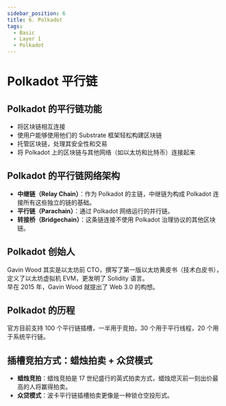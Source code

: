 ```yaml
---
sidebar_position: 6
title: 6. Polkadot
tags:
  - Basic
  - Layer 1
  - Polkadot
---
```


# Polkadot 平行链

## Polkadot 的平行链功能

- 将区块链相互连接
- 使用户能够使用他们的 Substrate 框架轻松构建区块链
- 托管区块链，处理其安全性和交易
- 将 Polkadot 上的区块链与其他网络（如以太坊和比特币）连接起来

## Polkadot 的平行链网络架构

- **中继链（Relay Chain）**：作为 Polkadot 的主链，中继链为构成 Polkadot 连接所有这些独立的链的基础。
- **平行链（Parachain）**：通过 Polkadot 网络运行的并行链。
- **转接桥（Bridgechain）**：这条链连接不使用 Polkadot 治理协议的其他区块链。

## Polkadot 创始人

Gavin Wood 其实是以太坊前 CTO，撰写了第一版以太坊黄皮书（技术白皮书），定义了以太坊虚拟机 EVM，更发明了 Solidity 语言。  
早在 2015 年，Gavin Wood 就提出了 Web 3.0 的构想。

## Polkadot 的历程

官方目前支持 100 个平行链插槽，一半用于竞拍，30 个用于平行线程，20 个用于系统平行链。

## 插槽竞拍方式：蜡烛拍卖 + 众贷模式

- **蜡烛竞拍**：蜡烛竞拍是 17 世纪盛行的英式拍卖方式，蜡烛熄灭前一刻出价最高的人将赢得拍卖。
- **众贷模式**：波卡平行链插槽拍卖更像是一种锁仓空投形式。
